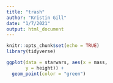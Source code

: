 ```yaml
---
title: "trash"
author: "Kristin Gill"
date: "1/7/2021"
output: html_document
---
```


```r
knitr::opts_chunk$set(echo = TRUE)
library(tidyverse)
```

```r
ggplot(data = starwars, aes(x = mass,
       y = height)) +
  geom_point(color = "green")
```

